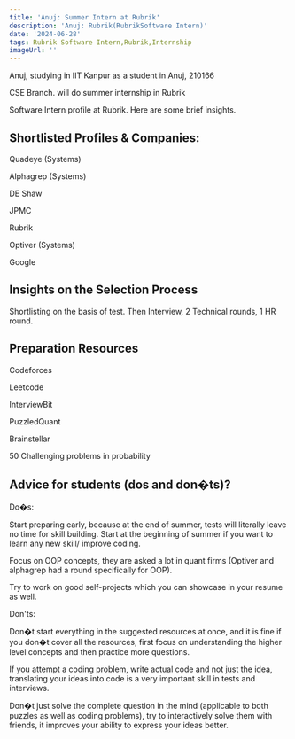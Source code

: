 ```yaml
---
title: 'Anuj: Summer Intern at Rubrik'
description: 'Anuj: Rubrik(RubrikSoftware Intern)'
date: '2024-06-28'
tags: Rubrik Software Intern,Rubrik,Internship
imageUrl: ''
---
```


Anuj, studying in IIT Kanpur as a  student in Anuj, 210166

CSE Branch. will do
 summer internship in Rubrik

Software Intern profile at Rubrik. Here are some brief
insights.

## Shortlisted Profiles & Companies:
Quadeye (Systems)

Alphagrep (Systems)

DE Shaw

JPMC

Rubrik

Optiver (Systems)

Google

## Insights on the Selection Process
Shortlisting on the basis of test. Then Interview, 2 Technical rounds, 1 HR round.

##  Preparation Resources
Codeforces

Leetcode

InterviewBit

PuzzledQuant

Brainstellar

50 Challenging problems in probability

 

## Advice for students (dos and don�ts)? 
Do�s: 

Start preparing early, because at the end of summer, tests will literally leave no time for skill building. Start at the beginning of summer if you want to learn any new skill/ improve coding.

 

Focus on OOP concepts, they are asked a lot in quant firms (Optiver and alphagrep had a round specifically for OOP).

 

Try to work on good self-projects which you can showcase in your resume as well.

 

Don'ts:

Don�t start everything in the suggested resources at once, and it is fine if you don�t cover all the resources, first focus on understanding the higher level concepts and then practice more questions.

 

If you attempt a coding problem, write actual code and not just the idea, translating your ideas into code is a very important skill in tests and interviews.

 

Don�t just solve the complete question in the mind (applicable to both puzzles as well as coding problems), try to interactively solve them with friends, it improves your ability to express your ideas better.

